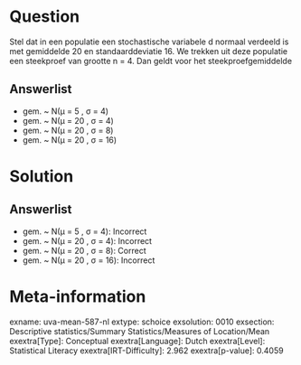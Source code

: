 Question
========

Stel dat in een populatie een stochastische variabele d normaal verdeeld
is met gemiddelde 20 en standaarddeviatie 16. We trekken uit deze
populatie een steekproef van grootte n = 4. Dan geldt voor het
steekproefgemiddelde

Answerlist
----------

* gem. ~ N(μ =  5 , σ =  4)
* gem. ~ N(μ = 20 , σ =  4)
* gem. ~ N(μ = 20 , σ =  8)
* gem. ~ N(μ = 20 , σ = 16)

Solution
========

Answerlist
----------

* gem. ~ N(μ =  5 , σ =  4): Incorrect
* gem. ~ N(μ = 20 , σ =  4): Incorrect
* gem. ~ N(μ = 20 , σ =  8): Correct
* gem. ~ N(μ = 20 , σ = 16): Incorrect

Meta-information
================
exname: uva-mean-587-nl
extype: schoice
exsolution: 0010
exsection: Descriptive statistics/Summary Statistics/Measures of Location/Mean
exextra[Type]: Conceptual
exextra[Language]: Dutch
exextra[Level]: Statistical Literacy
exextra[IRT-Difficulty]: 2.962
exextra[p-value]: 0.4059
